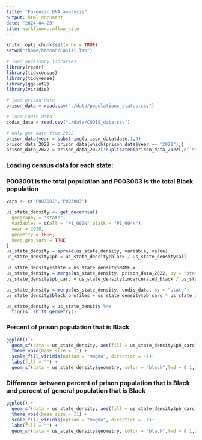 ```yaml
---
title: "Forensic DNA analysis"
output: html_document
date: "2024-04-28"
site: workflowr::wflow_site
---
```


```r
knitr::opts_chunk$set(echo = TRUE)
setwd("/home/hannah/Lasisi_lab")
```

```r
# load necessary libraries
library(readr)
library(tidycensus)
library(tidyverse)
library(ggplot2)
library(viridis)

# load prison data
prison_data = read.csv("./data/populations_states.csv")

# load CODIS data
codis_data = read.csv("./data/CODIS_data.csv")

# only get data from 2022
prison_data$year = substring(prison_data$date,1,4)
prison_data_2022 = prison_data[which(prison_data$year == "2022"),]
prison_data_2022 = prison_data_2022[!duplicated(prison_data_2022[,c('state')]),]
```
### Loading census data for each state:
### P003001 is the total population and P003003 is the total Black population
```r
vars <- c("P003001","P003003")

us_state_density <- get_decennial(
  geography = "state",
  variables = c(all = "P1_002N",black = "P1_004N"),
  year = 2020,
  geometry = TRUE,
  keep_geo_vars = TRUE
) 
us_state_density = spread(us_state_density, variable, value)
us_state_density$pb = us_state_density$black / us_state_density$all

us_state_density$state = us_state_density$NAME.x
us_state_density = merge(us_state_density, prison_data_2022, by = "state")
us_state_density$pb_carc = us_state_density$incarcerated_black / us_state_density$incarcerated_total

us_state_density = merge(us_state_density, codis_data, by = "state")
us_state_density$black_profiles = us_state_density$pb_carc * us_state_density$arrestee_profiles

us_state_density = us_state_density %>%
  tigris::shift_geometry()

```
### Percent of prison population that is Black
```r
ggplot() +
  geom_sf(data = us_state_density, aes(fill = us_state_density$pb_carc),color = NA) + 
  theme_void(base_size = 11) + 
  scale_fill_viridis(option = "magma", direction = -1)+
  labs(fill = "") + 
  geom_sf(data = us_state_density$geometry, color = "black",lwd = 0.1,alpha = 0) 
```

### Difference between percent of prison population that is Black and percent of general population that is Black
```r
ggplot() +
  geom_sf(data = us_state_density, aes(fill = us_state_density$pb_carc - us_state_density$pb),color = NA) + 
  theme_void(base_size = 11) + 
  scale_fill_viridis(option = "magma", direction = -1)+
  labs(fill = "") + 
  geom_sf(data = us_state_density$geometry, color = "black",lwd = 0.1,alpha = 0) 
```








